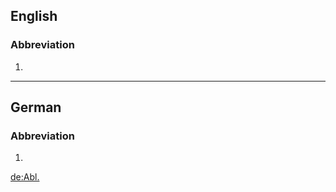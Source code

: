 ==English==

===Abbreviation===
{{rfc-header|Abbreviation}}
{{en-abbr}}

# {{abbreviation of|ablative case|lang=en}}

----

==German==

===Abbreviation===
{{rfc-header|Abbreviation}}
{{head|de|abbreviation}}

# {{abbreviation of|Ablöse|lang=de}}

[[de:Abl.]]